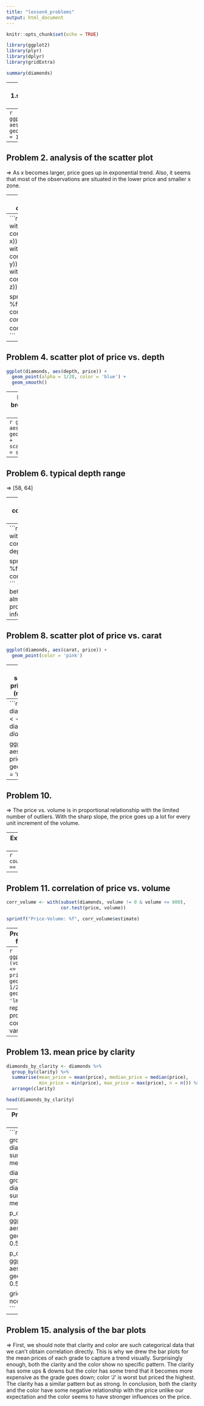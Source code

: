 ```yaml
---
title: "lesson4_problems"
output: html_document
---
```


```r
knitr::opts_chunk$set(echo = TRUE)
```

```r
library(ggplot2)
library(plyr)
library(dplyr)
library(gridExtra)

summary(diamonds)
```


---
Problem 1.scatter plot of price vs. x
---
```r
ggplot(diamonds, aes(x, price)) +
  geom_point(alpha = 1/20)
```

---
Problem 2. analysis of the scatter plot
---
=> As x becomes larger, price goes up in exponential trend. Also, it seems that most of the observations are situated in the lower price and smaller x zone.

---
Problem 3. correlations
---
```r
corr_x <- with(diamonds, cor.test(price, x))
corr_y <- with(diamonds, cor.test(price, y))
corr_z <- with(diamonds, cor.test(price, z))

sprintf("X: %f, Y: %f, Z: %f", corr_x$estimate, corr_y$estimate, corr_z$estimate)
```

---
Problem 4. scatter plot of price vs. depth
---
```r
ggplot(diamonds, aes(depth, price)) +
  geom_point(alpha = 1/20, color = 'blue') +
  geom_smooth()
```

---
Problem 5. alpha and breaks to the scatter plot of price vs. x
---
```r
ggplot(data = diamonds, aes(depth, price)) + 
  geom_point(alpha = 1/100) +
  scale_x_continuous(breaks = seq(0, 80, 2))
```

---
Problem 6. typical depth range
---
=> [58, 64]

---
Problem 7. correlation of price vs. depth
---
```r
corr_depth <- with(diamonds, cor.test(price, depth))

sprintf("Price-Depth: %f", corr_depth$estimate)
```
=> The correlation between two are almost zero, which provides no information.

---
Problem 8. scatter plot of price vs. carat
---
```r
ggplot(diamonds, aes(carat, price)) +
  geom_point(color = 'pink')
```

---
Problem 9. scatter plot of price vs. volume (new variable)
---
```r
diamonds$volume <- diamonds$x * diamonds$y * diamonds$z

ggplot(diamonds, aes(volume, price)) +
  geom_point(color = 'red')
```

---
Problem 10.
---
=> The price vs. volume is in proportional relationship with the limited number of outliers. With the sharp slope, the price goes up a lot for every unit increment of the volume.

---
Extra Note. diamonds with 0 volume
---
```r
count(diamonds$volume == 0)
```

---
Problem 11. correlation of price vs. volume
---
```r
corr_volume <- with(subset(diamonds, volume != 0 & volume <= 800),
                    cor.test(price, volume))

sprintf("Price-Volume: %f", corr_volume$estimate)
```

---
Problem 12. adjustment for price vs. volume
---
```r
ggplot(subset(diamonds, (volume != 0 & volume <= 800)), aes(volume, price)) +
  geom_point(alpha = 1/20, color = 'red') +
  geom_smooth(method = 'lm')
```
=> linear model represents the plot properly because the correlation between two variables are very high.

---
Problem 13. mean price by clarity
---
```r
diamonds_by_clarity <- diamonds %>%
  group_by(clarity) %>%
  summarise(mean_price = mean(price), median_price = median(price),
            min_price = min(price), max_price = max(price), n = n()) %>%
  arrange(clarity)

head(diamonds_by_clarity)
```

---
Problem 14. multiple bar plots of clarity and color
---
```r
diamonds_by_clarity <- group_by(diamonds, clarity)
diamonds_mp_by_clarity <- summarise(diamonds_by_clarity, mean_price = mean(price))

diamonds_by_color <- group_by(diamonds, color)
diamonds_mp_by_color <- summarise(diamonds_by_color, mean_price = mean(price))

p_clarity <- ggplot(diamonds_mp_by_clarity, aes(clarity, mean_price)) +
  geom_col(fill = 'blue', alpha = 0.5)

p_color <- ggplot(diamonds_mp_by_color, aes(color, mean_price)) +
  geom_col(fill = 'yellow', alpha = 0.5)

grid.arrange(p_clarity, p_color, ncol = 2, top = "Clarity & Color\n")
```

---
Problem 15. analysis of the bar plots
---
=> First, we should note that clarity and color are such categorical data that we can't obtain correlation directly. This is why we drew the bar plots for the mean prices of each grade to capture a trend visually. Surprisingly enough, both the clarity and the color show no specific pattern. The clarity has some ups & downs but the color has some trend that it becomes more expensive as the grade goes down; color 'J' is worst but priced the highest. The clarity has a similar pattern but as strong. In conclusion, both the clarity and the color have some negative relationship with the price unlike our expectation and the color seems to have stronger influences on the price.

